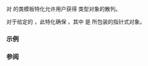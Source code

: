 {{cpp/title|hash&lt;small&gt;(std::experimental::propagate_const)&lt;/small&gt;}}
{{cpp/experimental/lib extensions 2/propagate_const/navbar}}
{{dcl begin}}
{{dcl header|experimental/propagate_const}}
{{dcl|since=libfund_ts_2|1=
template&lt; class T &gt; struct hash&lt;std::experimental::propagate_const&lt;T&gt;&gt;;
}}
{{dcl end}}

{{lc|std::hash}} 对 {{c|std::experimental::propagate_const&lt;T&gt;}} 的类模板特化允许用户获得 {{c|std::experimental::propagate_const&lt;T&gt;}} 类型对象的散列。

对于给定的 {{c|std::experimental::propagate_const&lt;T&gt; p}}，此特化确保 {{c|1=std::hash&lt;std::experimental::propagate_const&lt;T&gt;&gt;()(p) == std::hash&lt;T&gt;()(p.t_)}}，其中 {{c|p.t_}} 是 {{tt|p}} 所包装的指针式对象。

===示例===
{{example
|code=
|output=
}}

===参阅===

{{dsc begin}}
{{dsc inc|cpp/utility/dsc hash}}
{{dsc end}}

{{langlinks|en}}
